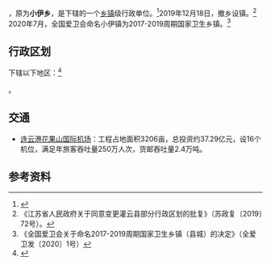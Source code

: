 {{中国乡级行政区|32/07/23/209/000
| 政府驻地 = 董集村健康路46号
| 电话区号 = 518
}}

'''{{PAGENAMEBASE}}'''，原为'''小伊乡'''，是{{PRC admin/fullname|32/07/23/209/000|3}}下辖的一个[[乡镇|乡镇]]级行政单位。<ref>{{PRC admin/ref sgc|{{PRC admin/parent|32/07/23/209/000}}}}</ref>2019年12月18日，撤乡设镇。<ref>《江苏省人民政府关于同意变更灌云县部分行政区划的批复》（苏政复〔2019〕72号）。</ref>
2020年7月，全国爱卫会命名小伊镇为2017-2019周期国家卫生乡镇。<ref>《全国爱卫会关于命名2017-2019周期国家卫生乡镇（县城）的决定》（全爱卫发〔2020〕1号）</ref>

== 行政区划 ==

{{PAGENAMEBASE}}下辖以下地区：<ref>{{PRC admin/ref sgc|32/07/23/209/000}}</ref>

{{PRC admin/children|32/07/23/209/000}}。

==交通==
* [[连云港花果山国际机场|连云港花果山国际机场]]：工程占地面积3206亩，总投资约37.29亿元，设16个机位，满足年旅客吞吐量250万人次，货邮吞吐量2.4万吨。

== 参考资料 ==

{{reflist}}

{{PRC admin/navcat|32/07/23/209/000}}
